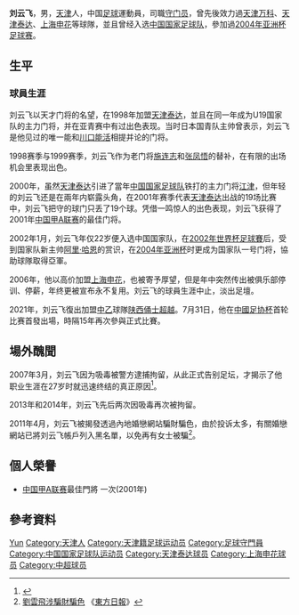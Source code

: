 {{Otheruses|other=名为刘云飞的其他人物|刘云飞}}
{{Football player infobox
| playername          = 刘云飞
| fullname            = 刘云飞
| englishfullname     = Liu Yunfei
| nickname            = 
| dateofbirth         = {{birth date and age|1979|5|8}}
| cityofbirth         = [[天津|天津]]
| countryofbirth      = [[中国|中国]]
| currentclub         = [[陝西俑士超越足球俱樂部|陕西俑士超越]]
| clubnumber          = 
| height              = {{height|m=1.83}}
| position            = 守门员
| youthyears          = 
| youthclubs          = 
| years               = 1996-1997年<br/>1998-2005年<br/>2006年<br/>2021年
| clubs               = [[天津万科足球俱乐部|天津万科]]<br/>[[天津泰达|天津泰达]]<br/>[[上海申花|上海申花]]<br/>[[陝西俑士超越足球俱樂部|陕西俑士超越]]
| caps(goals)         = <br/>109 (?)<br/>5 (-4)<br/>
| nationalyears       = 2002-2005年
| nationalteam        = {{fb|CHN}}
| nationalcaps(goals) = 27 (0)
| pcupdate            = 2021-07-31
| ntupdate            = 2008-04-14
}}
'''刘云飞'''{{BD|1979年|5月8日|||L}}，男，[[天津|天津]]人，中国[[足球|足球]]運動員，司職[[守门员|守门员]]，曾先後效力過[[天津万科足球俱乐部|天津万科]]、[[天津泰达|天津泰达]]、[[上海申花|上海申花]]等球隊，並且曾经入选[[中国国家足球队|中国国家足球队]]，參加過[[2004年亚洲杯足球赛|2004年亚洲杯足球赛]]。

== 生平 ==
=== 球員生涯 ===
刘云飞以天才门将的名望，在1998年加盟[[天津泰达|天津泰达]]，並且在同一年成为U19国家队的主力门将，并在亚青赛中有过出色表现。当时日本国青队主帅曾表示，刘云飞是他见过的唯一能和[[川口能活|川口能活]]相提并论的门将。

1998赛季与1999赛季，刘云飞作为老门将[[施连志|施连志]]和[[张凤悟|张凤悟]]的替补，在有限的出场机会里表现出色。

2000年，虽然[[天津泰达|天津泰达]]引进了當年[[中国国家足球队|中国国家足球队]]铁打的主力门将[[江津_(足球运动员)|江津]]，但年轻的刘云飞还是在兩年内崭露头角，在2001年赛季代表[[天津泰达|天津泰达]]出战的19场比赛中，刘云飞把守的球门只丢了19个球。凭借一鸣惊人的出色表现，刘云飞获得了2001年[[中國足球甲級A組聯賽|中国甲A联赛]]的最佳门将。

2002年1月，刘云飞年仅22岁便入选中国国家队，在[[2002年世界杯足球賽|2002年世界杯足球賽]]后，受到国家队新主帅[[阿里·哈恩|阿里·哈恩]]的赏识，在[[2004年亚洲杯足球赛|2004年亚洲杯]]时更成为国家队一号门将，協助球隊取得亞軍。

2006年，他以高价加盟[[上海申花|上海申花]]，也被寄予厚望，但是年中突然传出被俱乐部停训、停薪，年终更被宣布永不复用。刘云飞的球員生涯中止，淡出足壇。

2021年，刘云飞復出加盟[[中乙|中乙]]球隊[[陝西俑士超越足球俱樂部|陕西俑士超越]]。7月31日，他在[[中國足协杯|中國足协杯]]首轮比赛首發出場，時隔15年再次參與正式比賽。

==場外醜聞==
2007年3月，刘云飞因为吸毒被警方逮捕拘留，从此正式告别足坛，才揭示了他职业生涯在27岁时就迅速终结的真正原因<ref>{{cite news|url=http://sports.sina.com.cn/j/2007-03-24/09572822309.shtml|title=沪电视媒体爆料引发波澜 刘云飞涉嫌吸毒被警方拘留|date=2007-03-24|publisher=东方体育日报|accessdate=2009-08-03|archive-date=2016-03-04|archive-url=https://web.archive.org/web/20160304104855/http://sports.sina.com.cn/j/2007-03-24/09572822309.shtml|dead-url=no}}</ref>。

2013年和2014年，刘云飞先后两次因吸毒再次被拘留。

2011年4月，刘云飞被揭發透過內地婚戀網站騙財騙色，由於投诉太多，有關婚戀網站已將刘云飞帳戶列入黑名單，以免再有女士被騙<ref>[http://football.on.cc/football/new/20110416/fbnewc0138x0.html 劉雲飛涉騙財騙色] {{Wayback|url=http://football.on.cc/football/new/20110416/fbnewc0138x0.html |date=20110421030459 }}《[[東方日報|東方日報]]》</ref>。

== 個人榮譽 ==
* [[中國足球甲級A組聯賽|中国甲A联赛]]最佳門將 一次(2001年)

== 參考資料 ==
{{reflist}}

{{2004年亚洲杯足球赛中国参赛名单}}
{{1998年甲B分类名单天津}}
{{1999年甲A分类名单天津}}
{{2000年甲A分类名单天津}}
{{2001年甲A分类名单天津}}
{{2002年甲A分类名单天津}}
{{2003年甲A分类名单天津}}
{{2004年中超分类名单天津}}
{{2005年中超分类名单天津}}

{{Authority control}}
{{DEFAULTSORT:Liú Yúnfēi}}
[[Category:刘姓|Yun]]
[[Category:天津人|Category:天津人]]
[[Category:天津籍足球运动员|Category:天津籍足球运动员]]
[[Category:足球守門員|Category:足球守門員]]
[[Category:中国国家足球队运动员|Category:中国国家足球队运动员]]
[[Category:天津泰达球员|Category:天津泰达球员]]
[[Category:上海申花球员|Category:上海申花球员]]
[[Category:中超球员|Category:中超球员]]
